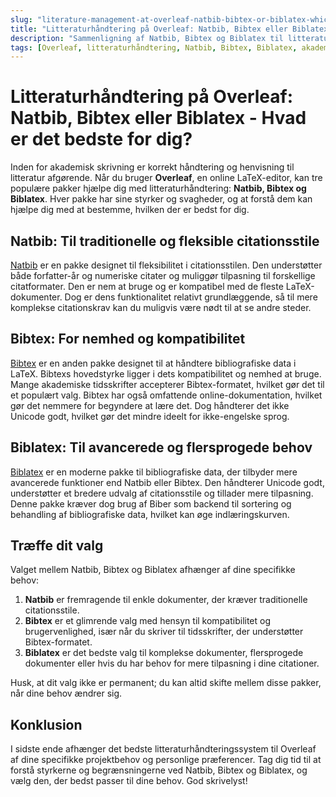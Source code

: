 ```yaml
---
slug: "literature-management-at-overleaf-natbib-bibtex-or-biblatex-which-is-the-best-for-you"
title: "Litteraturhåndtering på Overleaf: Natbib, Bibtex eller Biblatex - Hvad er det bedste for dig?"
description: "Sammenligning af Natbib, Bibtex og Biblatex til litteraturhåndtering på Overleaf, så du kan bestemme den bedste løsning til dine skrivebehov."
tags: [Overleaf, litteraturhåndtering, Natbib, Bibtex, Biblatex, akademisk skrivning, citationshåndtering]
---
```


# Litteraturhåndtering på Overleaf: Natbib, Bibtex eller Biblatex - Hvad er det bedste for dig?

Inden for akademisk skrivning er korrekt håndtering og henvisning til litteratur afgørende. Når du bruger **Overleaf**, en online LaTeX-editor, kan tre populære pakker hjælpe dig med litteraturhåndtering: **Natbib, Bibtex og Biblatex**. Hver pakke har sine styrker og svagheder, og at forstå dem kan hjælpe dig med at bestemme, hvilken der er bedst for dig.

## Natbib: Til traditionelle og fleksible citationsstile

[Natbib](https://ctan.org/pkg/natbib) er en pakke designet til fleksibilitet i citationsstilen. Den understøtter både forfatter-år og numeriske citater og muliggør tilpasning til forskellige citatformater. Den er nem at bruge og er kompatibel med de fleste LaTeX-dokumenter. Dog er dens funktionalitet relativt grundlæggende, så til mere komplekse citationskrav kan du muligvis være nødt til at se andre steder.

## Bibtex: For nemhed og kompatibilitet

[Bibtex](https://ctan.org/pkg/bibtex) er en anden pakke designet til at håndtere bibliografiske data i LaTeX. Bibtexs hovedstyrke ligger i dets kompatibilitet og nemhed at bruge. Mange akademiske tidsskrifter accepterer Bibtex-formatet, hvilket gør det til et populært valg. Bibtex har også omfattende online-dokumentation, hvilket gør det nemmere for begyndere at lære det. Dog håndterer det ikke Unicode godt, hvilket gør det mindre ideelt for ikke-engelske sprog.

## Biblatex: Til avancerede og flersprogede behov

[Biblatex](https://ctan.org/pkg/biblatex) er en moderne pakke til bibliografiske data, der tilbyder mere avancerede funktioner end Natbib eller Bibtex. Den håndterer Unicode godt, understøtter et bredere udvalg af citationsstile og tillader mere tilpasning. Denne pakke kræver dog brug af Biber som backend til sortering og behandling af bibliografiske data, hvilket kan øge indlæringskurven.

## Træffe dit valg

Valget mellem Natbib, Bibtex og Biblatex afhænger af dine specifikke behov:

1. **Natbib** er fremragende til enkle dokumenter, der kræver traditionelle citationsstile.
2. **Bibtex** er et glimrende valg med hensyn til kompatibilitet og brugervenlighed, især når du skriver til tidsskrifter, der understøtter Bibtex-formatet.
3. **Biblatex** er det bedste valg til komplekse dokumenter, flersprogede dokumenter eller hvis du har behov for mere tilpasning i dine citationer.

Husk, at dit valg ikke er permanent; du kan altid skifte mellem disse pakker, når dine behov ændrer sig.

## Konklusion

I sidste ende afhænger det bedste litteraturhåndteringssystem til Overleaf af dine specifikke projektbehov og personlige præferencer. Tag dig tid til at forstå styrkerne og begrænsningerne ved Natbib, Bibtex og Biblatex, og vælg den, der bedst passer til dine behov. God skrivelyst!